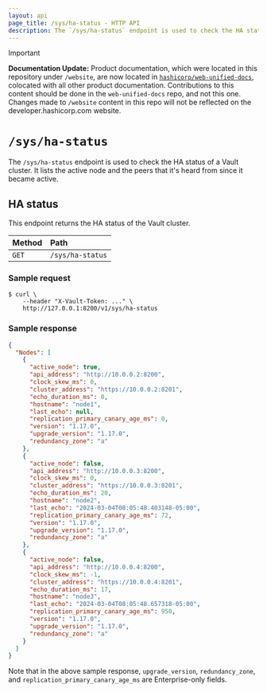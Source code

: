 ```yaml
---
layout: api
page_title: /sys/ha-status - HTTP API
description: The `/sys/ha-status` endpoint is used to check the HA status of a Vault cluster.
---
```


> [!IMPORTANT]  
> **Documentation Update:** Product documentation, which were located in this repository under `/website`, are now located in [`hashicorp/web-unified-docs`](https://github.com/hashicorp/web-unified-docs), colocated with all other product documentation. Contributions to this content should be done in the `web-unified-docs` repo, and not this one. Changes made to `/website` content in this repo will not be reflected on the developer.hashicorp.com website.

# `/sys/ha-status`

The `/sys/ha-status` endpoint is used to check the HA status of a Vault cluster.
It lists the active node and the peers that it's heard from since it became active.

## HA status

This endpoint returns the HA status of the Vault cluster.

| Method | Path               |
| :----- | :----------------- |
| `GET`  | `/sys/ha-status` |

### Sample request

```shell-session
$ curl \
    --header "X-Vault-Token: ..." \
    http://127.0.0.1:8200/v1/sys/ha-status
```

### Sample response

```json
{
  "Nodes": [
    {
      "active_node": true,
      "api_address": "http://10.0.0.2:8200",
      "clock_skew_ms": 0,
      "cluster_address": "https://10.0.0.2:8201",
      "echo_duration_ms": 0,
      "hostname": "node1",
      "last_echo": null,
      "replication_primary_canary_age_ms": 0,
      "version": "1.17.0",
      "upgrade_version": "1.17.0",
      "redundancy_zone": "a"
    },
    {
      "active_node": false,
      "api_address": "http://10.0.0.3:8200",
      "clock_skew_ms": 0,
      "cluster_address": "https://10.0.0.3:8201",
      "echo_duration_ms": 20,
      "hostname": "node2",
      "last_echo": "2024-03-04T08:05:48.403148-05:00",
      "replication_primary_canary_age_ms": 72,
      "version": "1.17.0",
      "upgrade_version": "1.17.0",
      "redundancy_zone": "a"
    },
    {
      "active_node": false,
      "api_address": "http://10.0.0.4:8200",
      "clock_skew_ms": -1,
      "cluster_address": "https://10.0.0.4:8201",
      "echo_duration_ms": 17,
      "hostname": "node3",
      "last_echo": "2024-03-04T08:05:48.657318-05:00",
      "replication_primary_canary_age_ms": 950,
      "version": "1.17.0",
      "upgrade_version": "1.17.0",
      "redundancy_zone": "a"
    }
  ]
}
```
Note that in the above sample response, `upgrade_version`, `redundancy_zone`, and `replication_primary_canary_age_ms` are Enterprise-only fields.
